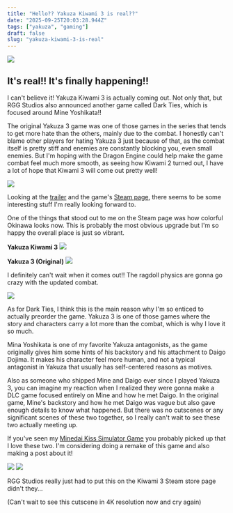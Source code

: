 ```yaml
---
title: "Hello?? Yakuza Kiwami 3 is real??"
date: "2025-09-25T20:03:28.944Z"
tags: ["yakuza", "gaming"]
draft: false
slug: "yakuza-kiwami-3-is-real"
---
```


<img src="https://shared.fastly.steamstatic.com/store_item_assets/steam/apps/3937550/a90df0d7be6d8f1dd5d8eceb796840ff522d002a/header.jpg?t=1758686415" className="main-image" />

## It's real!! It's finally happening!!

I can't believe it! Yakuza Kiwami 3 is actually coming out.
Not only that, but RGG Studios also announced another game called Dark Ties, which is focused around Mine Yoshikata!!

The original Yakuza 3 game was one of those games in the series that tends to get more hate than the others, mainly due to the combat.
I honestly can't blame other players for hating Yakuza 3 just because of that, as the combat itself is pretty stiff and enemies are constantly blocking you, even small enemies.
But I'm hoping with the Dragon Engine could help make the game combat feel much more smooth, as seeing how Kiwami 2 turned out, I have a lot of hope that Kiwami 3 will come out pretty well!

<img src={assets.divider} className="header-img" loading="lazy"/>

Looking at the [trailer](https://www.youtube.com/watch?v=za9rjoTdG_M) and the game's [Steam page](https://store.steampowered.com/app/3937550/Yakuza_Kiwami_3__Dark_Ties/), there seems to be some interesting stuff I'm really looking forward to.

One of the things that stood out to me on the Steam page was how colorful Okinawa looks now.
This is probably the most obvious upgrade but I'm so happy the overall place is just so vibrant.

**Yakuza Kiwami 3**
<img src="https://shared.fastly.steamstatic.com/store_item_assets/steam/apps/3937550/f6d5496302d2de4c46d55e782221f7e6f0f03ffb/ss_f6d5496302d2de4c46d55e782221f7e6f0f03ffb.1920x1080.jpg?t=1758831511" className="main-image"/>

**Yakuza 3 (Original)**
<img src="https://shared.fastly.steamstatic.com/store_item_assets/steam/apps/1088710/ss_a1f55c9cbd9f2c8c21c55ab258543d65098e1b6a.1920x1080.jpg?t=1741336858" className="main-image"/>

I definitely can't wait when it comes out!! The ragdoll physics are gonna go crazy with the updated combat.

<img src={assets.divider} className="header-img" loading="lazy"/>

As for Dark Ties, I think this is the main reason why I'm so enticed to actually preorder the game.
Yakuza 3 is one of those games where the story and characters carry a lot more than the combat, which is why I love it so much.

Mina Yoshikata is one of my favorite Yakuza antagonists, as the game originally gives him some hints of his backstory and his attachment to Daigo Dojima.
It makes his character feel more human, and not a typical antagonist in Yakuza that usually has self-centered reasons as motives.

Also as someone who shipped Mine and Daigo ever since I played Yakuza 3, you can imagine my reaction when I realized they were gonna make a DLC game focused entirely on Mine and how he met Daigo.
In the original game, Mine's backstory and how he met Daigo was vague but also gave enough details to know what happened.
But there was no cutscenes or any significant scenes of these two together, so I really can't wait to see these two actually meeting up.

If you've seen my [Minedai Kiss Simulator Game](https://queenaccila.itch.io/minedai-kiss-simulator) you probably picked up that I love these two.
I'm considering doing a remake of this game and also making a post about it!

<img src={assets.divider} className="header-img" loading="lazy"/>

<img src="https://shared.fastly.steamstatic.com/store_item_assets/steam/apps/3937550/68abbdfdf1699bea6dbd2c2dab03a47e76bf4e0e/ss_68abbdfdf1699bea6dbd2c2dab03a47e76bf4e0e.1920x1080.jpg?t=1758686415" className="main-image"/>

RGG Studios really just had to put this on the Kiwami 3 Steam store page didn't they...

(Can't wait to see this cutscene in 4K resolution now and cry again)